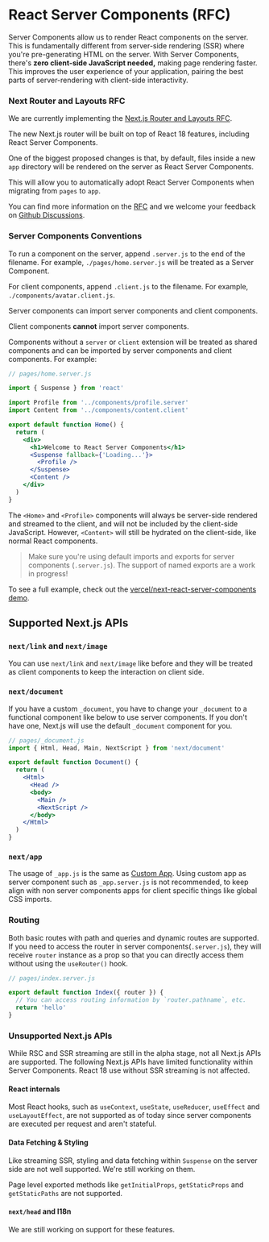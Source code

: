 # React Server Components (RFC)

Server Components allow us to render React components on the server. This is fundamentally different from server-side rendering (SSR) where you're pre-generating HTML on the server. With Server Components, there's **zero client-side JavaScript needed,** making page rendering faster. This improves the user experience of your application, pairing the best parts of server-rendering with client-side interactivity.

### Next Router and Layouts RFC

We are currently implementing the [Next.js Router and Layouts RFC](https://nextjs.org/blog/layouts-rfc).

The new Next.js router will be built on top of React 18 features, including React Server Components.

One of the biggest proposed changes is that, by default, files inside a new `app` directory will be rendered on the server as React Server Components.

This will allow you to automatically adopt React Server Components when migrating from `pages` to `app`.

You can find more information on the [RFC](https://nextjs.org/blog/layouts-rfc) and we welcome your feedback on [Github Discussions](https://github.com/vercel/next.js/discussions/37136).

### Server Components Conventions

To run a component on the server, append `.server.js` to the end of the filename. For example, `./pages/home.server.js` will be treated as a Server Component.

For client components, append `.client.js` to the filename. For example, `./components/avatar.client.js`.

Server components can import server components and client components.

Client components **cannot** import server components.

Components without a `server` or `client` extension will be treated as shared components and can be imported by server components and client components. For example:

```jsx
// pages/home.server.js

import { Suspense } from 'react'

import Profile from '../components/profile.server'
import Content from '../components/content.client'

export default function Home() {
  return (
    <div>
      <h1>Welcome to React Server Components</h1>
      <Suspense fallback={'Loading...'}>
        <Profile />
      </Suspense>
      <Content />
    </div>
  )
}
```

The `<Home>` and `<Profile>` components will always be server-side rendered and streamed to the client, and will not be included by the client-side JavaScript. However, `<Content>` will still be hydrated on the client-side, like normal React components.

> Make sure you're using default imports and exports for server components (`.server.js`). The support of named exports are a work in progress!

To see a full example, check out the [vercel/next-react-server-components demo](https://github.com/vercel/next-react-server-components).

## Supported Next.js APIs

### `next/link` and `next/image`

You can use `next/link` and `next/image` like before and they will be treated as client components to keep the interaction on client side.

### `next/document`

If you have a custom `_document`, you have to change your `_document` to a functional component like below to use server components. If you don't have one, Next.js will use the default `_document` component for you.

```jsx
// pages/_document.js
import { Html, Head, Main, NextScript } from 'next/document'

export default function Document() {
  return (
    <Html>
      <Head />
      <body>
        <Main />
        <NextScript />
      </body>
    </Html>
  )
}
```

### `next/app`

The usage of `_app.js` is the same as [Custom App](/docs/advanced-features/custom-app). Using custom app as server component such as `_app.server.js` is not recommended, to keep align with non server components apps for client specific things like global CSS imports.

### Routing

Both basic routes with path and queries and dynamic routes are supported. If you need to access the router in server components(`.server.js`), they will receive `router` instance as a prop so that you can directly access them without using the `useRouter()` hook.

```jsx
// pages/index.server.js

export default function Index({ router }) {
  // You can access routing information by `router.pathname`, etc.
  return 'hello'
}
```

### Unsupported Next.js APIs

While RSC and SSR streaming are still in the alpha stage, not all Next.js APIs are supported. The following Next.js APIs have limited functionality within Server Components. React 18 use without SSR streaming is not affected.

#### React internals

Most React hooks, such as `useContext`, `useState`, `useReducer`, `useEffect` and `useLayoutEffect`, are not supported as of today since server components are executed per request and aren't stateful.

#### Data Fetching & Styling

Like streaming SSR, styling and data fetching within `Suspense` on the server side are not well supported. We're still working on them.

Page level exported methods like `getInitialProps`, `getStaticProps` and `getStaticPaths` are not supported.

#### `next/head` and I18n

We are still working on support for these features.

